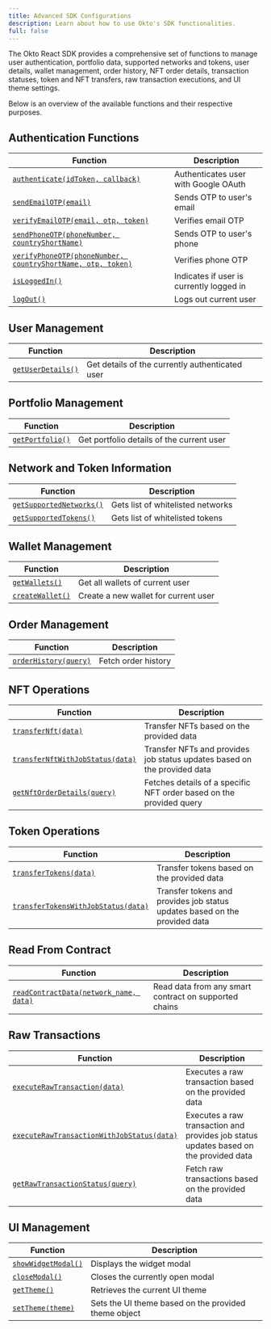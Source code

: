```yaml
---
title: Advanced SDK Configurations
description: Learn about how to use Okto's SDK functionalities.
full: false
---
```


The Okto React SDK provides a comprehensive set of functions to manage user authentication, portfolio data, supported networks and tokens, user details, wallet management, order history, NFT order details, transaction statuses, token and NFT transfers, raw transaction executions, and UI theme settings. 

Below is an overview of the available functions and their respective purposes.

## Authentication Functions
| Function | Description |
|----------|-------------|
| [`authenticate(idToken, callback)`](/docs/react-sdk/advanced-sdk-config/authenticate-users/google-oauth/auth-user-via-code#authenticate-a-user) | Authenticates user with Google OAuth |
| [`sendEmailOTP(email)`](/docs/react-sdk/advanced-sdk-config/authenticate-users/email-otp/auth-user-via-email#send-email-otp) | Sends OTP to user's email |
| [`verifyEmailOTP(email, otp, token)`](/docs/react-sdk/advanced-sdk-config/authenticate-users/email-otp/auth-user-via-email#verify-email-otp) | Verifies email OTP |
| [`sendPhoneOTP(phoneNumber, countryShortName)`](/docs/react-sdk/advanced-sdk-config/authenticate-users/phone-otp/auth-user-via-phone#send-phone-otp) | Sends OTP to user's phone |
| [`verifyPhoneOTP(phoneNumber, countryShortName, otp, token)`](/docs/react-sdk/advanced-sdk-config/authenticate-users/phone-otp/auth-user-via-phone#verify-phone-otp) | Verifies phone OTP |
| [`isLoggedIn()`](/docs/react-sdk/advanced-sdk-config/authenticate-users/login-logout/login#check-if-the-user-is-logged-in) | Indicates if user is currently logged in |
| [`logOut()`](/docs/react-sdk/advanced-sdk-config/authenticate-users/login-logout/logout#log-out) | Logs out current user |

## User Management
| Function | Description |
|----------|-------------|
| [`getUserDetails()`](/docs/react-sdk/advanced-sdk-config/okto-embedded-wallet/use-user-embedded-wallet/get-user-details) | Get details of the currently authenticated user |

## Portfolio Management
| Function | Description |
|----------|-------------|
| [`getPortfolio()`](/docs/react-sdk/advanced-sdk-config/okto-embedded-wallet/use-user-embedded-wallet/get-user-balance-portfolio) | Get portfolio details of the current user |

## Network and Token Information
| Function | Description |
|----------|-------------|
| [`getSupportedNetworks()`](/docs/react-sdk/advanced-sdk-config/chains-tokens/supported-networks#get-all-supported-networks) | Gets list of whitelisted networks |
| [`getSupportedTokens()`](/docs/react-sdk/advanced-sdk-config/chains-tokens/supported-networks#get-all-supported-tokens) | Gets list of whitelisted tokens |

## Wallet Management
| Function | Description |
|----------|-------------|
| [`getWallets()`](/docs/react-sdk/advanced-sdk-config/okto-embedded-wallet/use-user-embedded-wallet/get-embedded-wallet-details) | Get all wallets of current user |
| [`createWallet()`](/docs/react-sdk/advanced-sdk-config/okto-embedded-wallet/setup-embedded-wallets/create-embedded-wallets) | Create a new wallet for current user |

## Order Management
| Function | Description |
|----------|-------------|
| [`orderHistory(query)`](/docs/react-sdk/advanced-sdk-config/okto-embedded-wallet/use-user-embedded-wallet/transfer-tokens#fetch-order-history) | 	Fetch order history |

## NFT Operations
| Function | Description |
|----------|-------------|
| [`transferNft(data)`](/docs/react-sdk/advanced-sdk-config/okto-embedded-wallet/use-user-embedded-wallet/transfer-nfts#transfer-nfts) | Transfer NFTs based on the provided data |
| [`transferNftWithJobStatus(data)`](/docs/react-sdk/advanced-sdk-config/okto-embedded-wallet/use-user-embedded-wallet/transfer-nfts#transfer-nfts-with-job-status) | Transfer NFTs and provides job status updates based on the provided data |
| [`getNftOrderDetails(query)`](/docs/react-sdk/advanced-sdk-config/okto-embedded-wallet/use-user-embedded-wallet/transfer-nfts#get-nft-order-details) | Fetches details of a specific NFT order based on the provided query |

## Token Operations
| Function | Description |
|----------|-------------|
| [`transferTokens(data)`](/docs/react-sdk/advanced-sdk-config/okto-embedded-wallet/use-user-embedded-wallet/transfer-tokens#transfer-tokens) | Transfer tokens based on the provided data |
| [`transferTokensWithJobStatus(data)`](/docs/react-sdk/advanced-sdk-config/okto-embedded-wallet/use-user-embedded-wallet/transfer-tokens#transfer-tokens-with-job-status) | Transfer tokens and provides job status updates based on the provided data |

## Read From Contract
| Function | Description |
|----------|-------------|
| [`readContractData(network_name, data)`](/docs/react-sdk/advanced-sdk-config/okto-embedded-wallet/use-user-embedded-wallet/read-contract-data#read-contract-data) | Read data from any smart contract on supported chains |


## Raw Transactions
| Function | Description |
|----------|-------------|
| [`executeRawTransaction(data)`](/docs/react-sdk/advanced-sdk-config/okto-embedded-wallet/use-user-embedded-wallet/raw-transactions#execute-raw-transaction) | Executes a raw transaction based on the provided data |
| [`executeRawTransactionWithJobStatus(data)`](/docs/react-sdk/advanced-sdk-config/okto-embedded-wallet/use-user-embedded-wallet/raw-transactions#execute-raw-transaction-with-job-status) | Executes a raw transaction and provides job status updates based on the provided data |
| [`getRawTransactionStatus(query)`](/docs/react-sdk/advanced-sdk-config/okto-embedded-wallet/use-user-embedded-wallet/raw-transactions#get-raw-transactions) | Fetch raw transactions based on the provided data |

## UI Management
| Function | Description |
|----------|-------------|
| [`showWidgetModal()`](/docs/react-sdk/advanced-sdk-config/okto-embedded-wallet/built-in-ui-screens/show-ui-screen-via-code#show-modal) | Displays the widget modal |
| [`closeModal()`](/docs/react-sdk/advanced-sdk-config/okto-embedded-wallet/built-in-ui-screens/show-ui-screen-via-code#close-modal) | Closes the currently open modal |
| [`getTheme()`](/docs/react-sdk/advanced-sdk-config/okto-embedded-wallet/built-in-ui-screens/show-ui-screen-via-code#get-theme) | Retrieves the current UI theme |
| [`setTheme(theme)`](/docs/react-sdk/advanced-sdk-config/okto-embedded-wallet/built-in-ui-screens/show-ui-screen-via-code#set-theme) | Sets the UI theme based on the provided theme object |